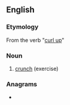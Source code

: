 {{also|curl up}}
==English==

===Etymology===
From the verb "[[curl up]]"

===Noun===
{{wikipedia}}
{{en-noun}}

# {{lb|en|sports}} [[crunch]] (exercise)

===Anagrams===
* {{l|en|upcurl}}